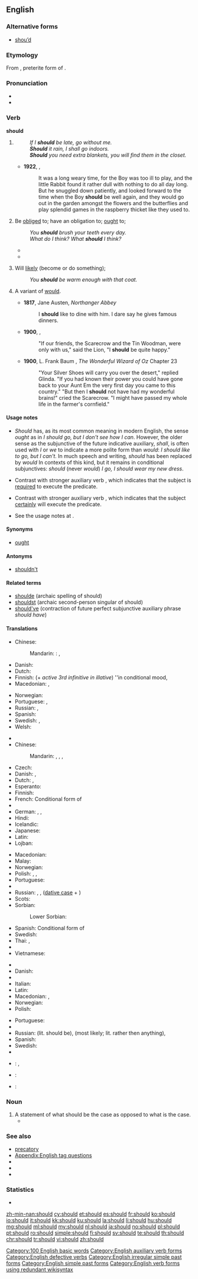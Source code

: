 ==English==

===Alternative forms===
* [[shou’d]] {{qualifier|obsolete}}

===Etymology===
From {{etyl|ang|en}} {{term|sceolde|lang=ang||}}, preterite form of {{term|sculan||lang=ang|owe", "be obliged}}.

===Pronunciation===
* {{IPA|/ʃʊd/}}
* {{rhymes|ʊd}}

===Verb===
'''should'''

# {{context|auxiliary|lang=en}} {{non-gloss definition|Used to form the future tense of the [[subjunctive mood|subjunctive]] mood, usually in the first person.}}
#: ''If I '''should''' be late, go without me.''
#: '''''Should''' it rain, I shall go indoors.''
#: '''''Should''' you need extra blankets, you will find them in the closet.''
#* '''1922''', {{w|Margery Williams}}, ''{{w|The Velveteen Rabbit}}''
#*: It was a long weary time, for the Boy was too ill to play, and the little Rabbit found it rather dull with nothing to do all day long. But he snuggled down patiently, and looked forward to the time when the Boy '''should''' be well again, and they would go out in the garden amongst the flowers and the butterflies and play splendid games in the raspberry thicket like they used to.
# {{context|auxiliary|lang=en}} Be [[obliged]] to; have an obligation to; [[ought]] to; {{non-gloss definition|indicates that the [[subject]] of the sentence has some [[obligation]] to execute the sentence [[predicate]].}}
#: ''You '''should''' brush your teeth every day.''
#: ''What do I think? What '''should''' I think?''
#* {{quote-news
    | date = 21 August 2012
    | first = Ed
    | last = Pilkington
    | title = Death penalty on trial: should Reggie Clemons live or die?
    | newspaper = The Guardian
    | url = http://www.guardian.co.uk/world/2012/aug/21/death-penalty-trial-reggie-clemons?newsfeed=true
    | page =
    | passage = Next month, Clemons will be brought before a court presided over by a "special master", who will review the case one last time. The hearing will be unprecedented in its remit, but at its core will be a simple issue: '''should''' Reggie Clemons live or die?
}}
#* {{quote-news|year=2011|date=April 15|author=Saj Chowdhury|title=Norwich 2 - 1 Nott'm Forest|work=BBC Sport|url=http://news.bbc.co.uk/sport2/hi/football/13009332.stm|passage=Forest '''should''' have equalised before half-time but David McGoldrick scuffed his volley as he attempted to convert McGugan's floated free-kick}}
# {{context|auxiliary|lang=en}} Will [[likely]] (become or do something); {{non-gloss definition|indicates that the [[subject]] of the sentence is [[likely]] to execute the sentence [[predicate]].}}
#: ''You '''should''' be warm enough with that coat.''
# {{context|modern|lang=en}} A variant of [[would]].
#* '''1817''', Jane Austen, ''Northanger Abbey‎''
#*: I '''should''' like to dine with him. I dare say he gives famous dinners.
#* '''1900''', {{w|L. Frank Baum}}, {{w|The Wonderful Wizard of Oz}}
#*: "If our friends, the Scarecrow and the Tin Woodman, were only with us," said the Lion, "I '''should''' be quite happy."
#* '''1900''', L. Frank Baum , ''The Wonderful Wizard of Oz'' Chapter 23
#*: "Your Silver Shoes will carry you over the desert," replied Glinda. "If you had known their power you could have gone back to your Aunt Em the very first day you came to this country." "But then I '''should''' not have had my wonderful brains!" cried the Scarecrow. "I might have passed my whole life in the farmer's cornfield."

====Usage notes====
* ''Should'' has, as its most common meaning in modern English, the sense ''ought'' as in ''I should go, but I don't see how I can''. However, the older sense as the subjunctive of the future indicative auxiliary, ''shall'', is often used with ''I'' or ''we'' to indicate a more polite form than ''would'': ''I should like to go, but I can't''. In much speech and writing, ''should'' has been replaced by ''would'' In contexts of this kind, but it remains in conditional subjunctives: ''should'' (never ''would'') ''I go, I should wear my new dress''.

* {{sense|obligation}} Contrast with stronger auxiliary verb {{term|must}}, which indicates that the subject is [[require]]d to execute the predicate.
* {{sense|likely}} Contrast with stronger auxiliary verb {{term|must}}, which indicates that the subject [[certainly]] will execute the predicate.
* See the usage notes at {{term|shall}}.

====Synonyms====
* {{sense|obligation}} [[ought]]

====Antonyms====
* {{sense|obligation}} [[shouldn't]]

====Related terms====
* [[shoulde]] (archaic spelling of should)
* [[shouldst]] (archaic second-person singular of should)
* [[should've]] (contraction of future perfect subjunctive auxiliary phrase ''should have'')

====Translations====
{{trans-top|If; in case of}}
* Chinese:
*: Mandarin: : {{t+|cmn|如果|tr=rúguǒ|sc=Hani}}, {{t+|cmn|倘若|tr=tǎngruò|sc=Hani}}
* Danish: {{t+|da|skulle}}
* Dutch: {{t+|nl|mochten}}
* Finnish: {{t+|fi|sattua}} (+ ''active 3rd infinitive in illative'') ''in conditional mood, {{t|fi|in a jos clause''}}
* Macedonian: {{t+|mk|ако|tr=áko|sc=Cyrl}}, {{t|mk|доколку|tr=dókolku|sc=Cyrl}}
{{trans-mid}}
* Norwegian: {{t+|no|skulle}}
* Portuguese: {{t+|pt|se}}, {{t+|pt|caso}}
* Russian: {{t+|ru|если|tr=jésli}}, {{t+|ru|ежели|tr=jéželi}} {{qualifier|archaic}}
* Spanish: {{t+|es|si}}
* Swedish: {{t+|sv|om}}, {{t+|sv|skulle}}
* Welsh: {{t|cy|os}}
{{trans-bottom}}

{{trans-top|expressing obligation}}
* {{trreq|bg}}
* Chinese:
*: Mandarin: {{t|cmn|應該|sc=Hani}}, {{t+|cmn|应该|tr=yīnggāi|sc=Hani}}, {{t|cmn|應當|sc=Hani}}, {{t+|cmn|应当|tr=yīngdāng|sc=Hani}}
* Czech: {{t|cs|měl by}}
* Danish: {{t+|da|skulle}}, {{t+|da|burde}}
* Dutch: {{t+|nl|moeten}}, {{t|nl|zou moeten}}
* Esperanto: {{t|eo|devi}}
* Finnish: {{t|fi|pitäisi}}
* French: Conditional form of {{t+|fr|devoir}}
* {{trreq|ka}}
* German: {{t+|de|sollen}}, {{t+|de|sollte}}, {{t+|de|müsste}}
* Hindi: {{t|hi|चाहिए|tr=cāhiē}}
* Icelandic: {{t+|is|eiga að}}
* Japanese: {{t|ja|べき|alt=...べきである|tr=...beki dearu}}
* Latin: {{qualifier|used a verb in imprefect subjuntive}} {{t|la|essem|tr=I should be}}
* Lojban: {{t|jbo|.ei}}
{{trans-mid}}
* Macedonian: {{t|mk|треба|tr=tréba|sc=Cyrl}}
* Malay: {{t|ms|patut}}
* Norwegian: {{t+|no|burde}}
* Polish: {{t+|pl|powinien|m}}, {{t|pl|powinna|f}}, {{t+|pl|powinno|n}}
* Portuguese: {{t+|pt|dever}}
* {{trreq|ro}}
* Russian: {{t+|ru|должен|m|tr=dólžen}}, {{t+|ru|обязанный|m|tr=objázan|alt=обязан}}, ([[dative case]] + ) {{t+|ru|следовать|tr=slédujet|alt=следует}}
* Scots: {{t|sco|shud}}
* Sorbian:
*: Lower Sorbian: {{t|dsb|dejaś}}
* Spanish: Conditional form of {{t+|es|deber}}
* Swedish: {{t+|sv|böra}}
* Thai: {{t+|th|ควร|tr=kuan}}, {{t|th|ควรจะ|tr=kuan jà}}
* {{trreq|tr}}
* Vietnamese: {{t+|vi|nên}}
{{trans-bottom}}

{{trans-top|expressing likelihood}}
* {{trreq|bg}}
* Danish: {{t+|da|skulle}}
* {{trreq|ka}}
* Italian: {{t+|it|dovere}}
* Latin: {{t+|la|debeo}}
* Macedonian: {{t|mk|треба|tr=tréba|sc=Cyrl}}, {{t|mk|би требало|tr=bi trébalo|sc=Cyrl}}
* Norwegian: {{t+|no|burde}}
* Polish: {{t+|pl|powinno}}
{{trans-mid}}
* Portuguese: {{t+|pt|dever}}
* {{trreq|ro}}
* Russian: {{t+|ru|должно быть|tr=dolžnó byt'|sc=Cyrl}} (lit. should be), {{t|ru|скорее всего|tr=skoréje vsevó|sc=Cyrl}} (most likely; lit. rather then anything), {{t+|ru|будет|tr=more certainity|sc=Cyrl}}
* Spanish: {{t+|es|deber}}
* Swedish: {{t+|sv|böra}}
* {{trreq|tr}}
{{trans-bottom}}

{{checktrans-top}}
* {{ttbc|nl}}: {{t+|nl|zou}}, {{t+|nl|zouden}}
* {{ttbc|de}}: {{t+|de|sollte}}
{{trans-mid}}
* {{ttbc|vi}}: {{t+|vi|nên}}
{{trans-bottom}}

===Noun===
{{en-noun}}

# A statement of what should be the case as opposed to what is the case.
#* {{quote-book|year=2003|title=Overcoming Resistance in Cognitive Therapy|author=Robert L. Leahy
|passage=However, we can address maladaptive '''shoulds''' by examining the differences between prior events, causes, proximate causes, and moral responsibility.
|url=http://books.google.com/books?id=NShtFzMDJckC&lpg=PA139&dq=%22shoulds%22&pg=PA159#v=onepage&q=%22shoulds%22&f=false}}

===See also===
* [[precatory]]
* [[Appendix:English tag questions]]
* {{pedia|Auxiliary verb}}
* {{pedia|Modal verb}}
* {{pedia|Shall and will}}

===Statistics===
* {{rank|now|then|a|80|should|can|made|did}}

[[Category:100 English basic words]]
[[Category:English auxiliary verb forms]]
[[Category:English defective verbs]]
[[Category:English irregular simple past forms]]
[[Category:English simple past forms]]
[[Category:English verb forms using redundant wikisyntax]]

[[zh-min-nan:should]]
[[cy:should]]
[[et:should]]
[[es:should]]
[[fr:should]]
[[ko:should]]
[[io:should]]
[[it:should]]
[[kk:should]]
[[ku:should]]
[[la:should]]
[[li:should]]
[[hu:should]]
[[mg:should]]
[[ml:should]]
[[my:should]]
[[nl:should]]
[[ja:should]]
[[no:should]]
[[pl:should]]
[[pt:should]]
[[ro:should]]
[[simple:should]]
[[fi:should]]
[[sv:should]]
[[te:should]]
[[th:should]]
[[chr:should]]
[[tr:should]]
[[vi:should]]
[[zh:should]]